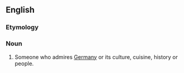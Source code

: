 {{also|germanophile}}

==English==

===Etymology===
{{suffix|en|German|phile}}

===Noun===
{{wikipedia}}
{{en-noun}}

# Someone who admires [[Germany]] or its culture, cuisine, history or people.